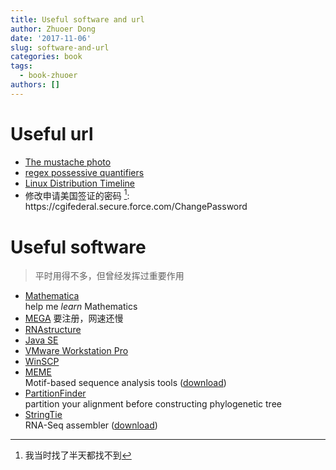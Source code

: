 ```yaml
---
title: Useful software and url
author: Zhuoer Dong
date: '2017-11-06'
slug: software-and-url
categories: book
tags:
  - book-zhuoer
authors: []
---
```



# Useful url

- [The mustache photo](http://kbroman.org/blog/2014/08/28/the-mustache-photo/)
- [regex possessive quantifiers](https://chortle.ccsu.edu/FiniteAutomata/Section09/sect09_21.html)
- [Linux Distribution Timeline](https://upload.wikimedia.org/wikipedia/commons/1/1b/Linux_Distribution_Timeline.svg)
- 修改申请美国签证的密码 ^[我当时找了半天都找不到]: https://cgifederal.secure.force.com/ChangePassword



# Useful software

> 平时用得不多，但曾经发挥过重要作用

- [Mathematica](https://tiebamma.github.io/InstallTutorial/)  
  help me _learn_ Mathematics
- [MEGA](https://www.megasoftware.net/home) 要注册，网速还慢
- [RNAstructure](http://rna.urmc.rochester.edu/RNAstructureDownload.html)
- [Java SE](https://www.oracle.com/technetwork/java/javase/downloads/index.html)
- [VMware Workstation Pro](https://www.vmware.com/products/workstation-pro/workstation-pro-evaluation.html)
- [WinSCP](https://winscp.net/eng/index.php)
<br/>
- [MEME](http://meme-suite.org/)  
  Motif-based sequence analysis tools ([download](http://meme-suite.org/doc/download.html))  
- [PartitionFinder](http://www.robertlanfear.com/partitionfinder/)  
  partition your alignment before constructing phylogenetic tree   
- [StringTie](https://ccb.jhu.edu/software/stringtie/)   
  RNA-Seq assembler ([download](https://ccb.jhu.edu/software/stringtie/#install))   
